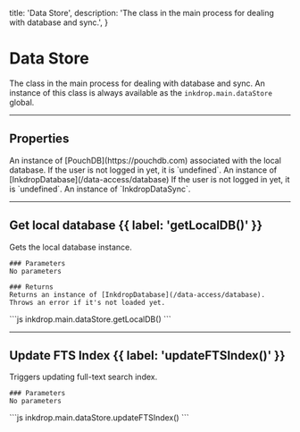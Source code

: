   title: 'Data Store',
  description: 'The class in the main process for dealing with database and sync.',
}

# Data Store

The class in the main process for dealing with database and sync.
An instance of this class is always available as the `inkdrop.main.dataStore` global.

---

## Properties

<Properties>
  <Property name="localPouch" type="PouchDB.Database">
    An instance of [PouchDB](https://pouchdb.com) associated with the local database.
    If the user is not logged in yet, it is `undefined`.
  </Property>
  <Property name="local" type="InkdropDatabase">
    An instance of [InkdropDatabase](/data-access/database) If the user is not logged in yet, it is `undefined`.
  </Property>
  <Property name="sync" type="InkdropDataSync">
    An instance of `InkdropDataSync`.
  </Property>
</Properties>

---

## Get local database {{ label: 'getLocalDB()' }}

<Row>
  <Col>
    Gets the local database instance.

    ### Parameters
    No parameters

    ### Returns
    Returns an instance of [InkdropDatabase](/data-access/database).
    Throws an error if it's not loaded yet.

  </Col>
  <Col sticky>
    <CodeGroup title="Example">
    ```js
    inkdrop.main.dataStore.getLocalDB()
    ```
    </CodeGroup>
  </Col>
</Row>


---

## Update FTS Index {{ label: 'updateFTSIndex()' }}

<Row>
  <Col>
    Triggers updating full-text search index.

    ### Parameters
    No parameters

  </Col>
  <Col sticky>
    <CodeGroup title="Example">
    ```js
    inkdrop.main.dataStore.updateFTSIndex()
    ```
    </CodeGroup>
  </Col>
</Row>

